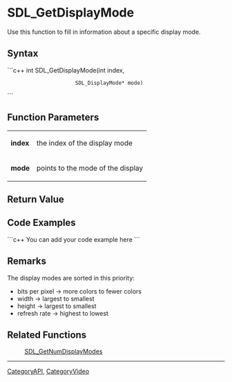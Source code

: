 <!-- pragma section-numbers off -->
<!-- pragma disable-camelcase -->

= SDL_GetDisplayMode =
Use this function to fill in information about a specific display mode.


== Syntax ==
```c++
int SDL_GetDisplayMode(int              index,
                       SDL_DisplayMode* mode)
```

== Function Parameters ==
{|
|'''index'''
|the index of the display mode
|-
|'''mode'''
|points to the mode of the display
|}

== Return Value ==


== Code Examples ==
```c++
You can add your code example here
```

== Remarks ==
The display modes are sorted in this priority:

* bits per pixel -> more colors to fewer colors
* width -> largest to smallest
* height -> largest to smallest
* refresh rate -> highest to lowest

== Related Functions ==
:[[SDL_GetNumDisplayModes]]

----
[[CategoryAPI]], [[CategoryVideo]]

